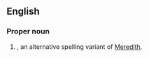 ==English==

===Proper noun===
{{infl|en|proper noun}}

# {{given name|female|from=Welsh}}, an alternative spelling variant of [[Meredith]].